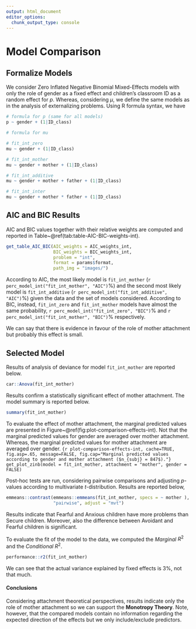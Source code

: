 ```yaml
---
output: html_document
editor_options: 
  chunk_output_type: console
---
```

# Model Comparison {#model-comparison-int}

## Formalize Models

We consider Zero Inflated Negative Binomial Mixed-Effects models with only the role of gender as a fixed effect and children's classroom ID as a random effect for $p$. Whereas, considering $\mu$, we define the same models as in the analysis of externalizing problems. Using R formula syntax, we have
```r
# formula for p (same for all models)
p ~ gender + (1|ID_class)

# formula for mu

# fit_int_zero
mu ~ gender + (1|ID_class)

# fit_int_mother
mu ~ gender + mother + (1|ID_class)

# fit_int_additive
mu ~ gender + mother + father + (1|ID_class)

# fit_int_inter
mu ~ gender + mother * father + (1|ID_class)
```

## AIC and BIC Results

AIC and BIC values together with their relative weights are computed and reported in Table~\@ref(tab:table-AIC-BIC-weights-int).

```r
get_table_AIC_BIC(AIC_weights = AIC_weights_int,
                  BIC_weights = BIC_weights_int,
                  problem = "int",
                  format = params$format,
                  path_img = "images/")
```

According to AIC, the most likely model is `fit_int_mother` (`r perc_model_int("fit_int_mother", "AIC")`\%) and the second most likely model is `fit_int_additive` (`r perc_model_int("fit_int_additive", "AIC")`\%) given the data and the set of models considered. According to BIC, instead, `fit_int_zero` and `fit_int_mother` models have almost the same probability, `r perc_model_int("fit_int_zero", "BIC")`\% and `r perc_model_int("fit_int_mother", "BIC")`\% respectively.

We can say that there is evidence in favour of the role of mother attachment but probably this effect is small.

## Selected Model

Results of analysis of deviance for  model `fit_int_mother` are reported below.
```r
car::Anova(fit_int_mother)
```
Results confirm a statistically significant effect of mother attachment. The model summary is reported below.
```r
summary(fit_int_mother)
```
To evaluate the effect of mother attachment, the marginal predicted values are presented in Figure~\@ref(fig:plot-comparison-effects-int). Not that the marginal predicted values for gender are averaged over mother attachment. Whereas, the marginal predicted values for mother attachment are averaged over gender.
```{r plot-comparison-effects-int, cache=TRUE, fig.asp=.65, message=FALSE, fig.cap="Marginal predicted values according to gender and mother attachment ($n_{subj} = 847$)."}
get_plot_zinb(model = fit_int_mother, attachment = "mother", gender = FALSE)
```

Post-hoc tests are run, considering pairwise comparisons and adjusting *p*-values according to multivariate *t*-distribution. Results are reported below,
```r
emmeans::contrast(emmeans::emmeans(fit_int_mother, specs = ~ mother ),
                  "pairwise", adjust = "mvt")
```

Results indicate that Fearful and Anxious children have more problems than Secure children. Moreover, also the difference between Avoidant and Fearful children is significant.

To evaluate the fit of the model to the data, we computed the *Marginal* $R^2$ and the *Conditional* $R^2$.

```r
performance::r2(fit_int_mother)
```

We can see that the actual variance explained by fixed effects is 3\%, not that much.

#### Conclusions {-}

Considering attachment theoretical perspectives, results indicate only the role of mother attachment so we can support the **Monotropy Theory**. Note, however, that the compared models contain no information regarding the expected direction of the effects but we only include/exclude predictors.

